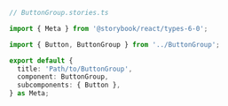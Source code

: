```ts
// ButtonGroup.stories.ts

import { Meta } from '@storybook/react/types-6-0';

import { Button, ButtonGroup } from '../ButtonGroup';

export default {
  title: 'Path/to/ButtonGroup',
  component: ButtonGroup,
  subcomponents: { Button },
} as Meta;
```

